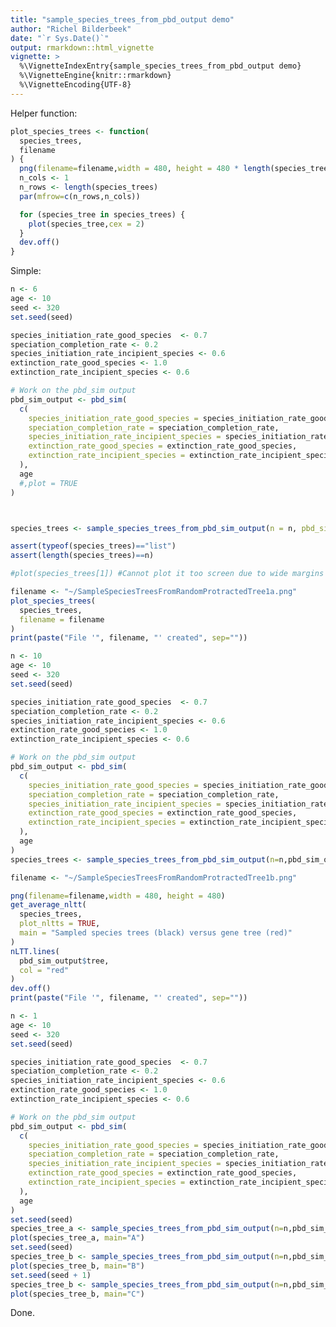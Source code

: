 ```yaml
---
title: "sample_species_trees_from_pbd_output demo"
author: "Richel Bilderbeek"
date: "`r Sys.Date()`"
output: rmarkdown::html_vignette
vignette: >
  %\VignetteIndexEntry{sample_species_trees_from_pbd_output demo}
  %\VignetteEngine{knitr::rmarkdown}
  %\VignetteEncoding{UTF-8}
---
```


Helper function:

```r
plot_species_trees <- function(
  species_trees,
  filename
) {
  png(filename=filename,width = 480, height = 480 * length(species_trees))
  n_cols <- 1
  n_rows <- length(species_trees)
  par(mfrow=c(n_rows,n_cols))

  for (species_tree in species_trees) {
    plot(species_tree,cex = 2)
  }
  dev.off()
}
```

Simple:

```r


n <- 6
age <- 10
seed <- 320
set.seed(seed)

species_initiation_rate_good_species  <- 0.7
speciation_completion_rate <- 0.2
species_initiation_rate_incipient_species <- 0.6
extinction_rate_good_species <- 1.0
extinction_rate_incipient_species <- 0.6

# Work on the pbd_sim output
pbd_sim_output <- pbd_sim(
  c(
    species_initiation_rate_good_species = species_initiation_rate_good_species,
    speciation_completion_rate = speciation_completion_rate,
    species_initiation_rate_incipient_species = species_initiation_rate_incipient_species,
    extinction_rate_good_species = extinction_rate_good_species,
    extinction_rate_incipient_species = extinction_rate_incipient_species
  ),
  age
  #,plot = TRUE
)



species_trees <- sample_species_trees_from_pbd_sim_output(n = n, pbd_sim_output = pbd_sim_output)

assert(typeof(species_trees)=="list")
assert(length(species_trees)==n)

#plot(species_trees[1]) #Cannot plot it too screen due to wide margins

filename <- "~/SampleSpeciesTreesFromRandomProtractedTree1a.png"
plot_species_trees(
  species_trees,
  filename = filename
)
print(paste("File '", filename, "' created", sep=""))
```


```r

n <- 10
age <- 10
seed <- 320
set.seed(seed)

species_initiation_rate_good_species  <- 0.7
speciation_completion_rate <- 0.2
species_initiation_rate_incipient_species <- 0.6
extinction_rate_good_species <- 1.0
extinction_rate_incipient_species <- 0.6

# Work on the pbd_sim output
pbd_sim_output <- pbd_sim(
  c(
    species_initiation_rate_good_species = species_initiation_rate_good_species,
    speciation_completion_rate = speciation_completion_rate,
    species_initiation_rate_incipient_species = species_initiation_rate_incipient_species,
    extinction_rate_good_species = extinction_rate_good_species,
    extinction_rate_incipient_species = extinction_rate_incipient_species
  ),
  age
)
species_trees <- sample_species_trees_from_pbd_sim_output(n=n,pbd_sim_output)

filename <- "~/SampleSpeciesTreesFromRandomProtractedTree1b.png"

png(filename=filename,width = 480, height = 480)
get_average_nltt(
  species_trees,
  plot_nltts = TRUE,
  main = "Sampled species trees (black) versus gene tree (red)"
)
nLTT.lines(
  pbd_sim_output$tree,
  col = "red"
)
dev.off()
print(paste("File '", filename, "' created", sep=""))
```


```r

n <- 1
age <- 10
seed <- 320
set.seed(seed)

species_initiation_rate_good_species  <- 0.7
speciation_completion_rate <- 0.2
species_initiation_rate_incipient_species <- 0.6
extinction_rate_good_species <- 1.0
extinction_rate_incipient_species <- 0.6

# Work on the pbd_sim output
pbd_sim_output <- pbd_sim(
  c(
    species_initiation_rate_good_species = species_initiation_rate_good_species,
    speciation_completion_rate = speciation_completion_rate,
    species_initiation_rate_incipient_species = species_initiation_rate_incipient_species,
    extinction_rate_good_species = extinction_rate_good_species,
    extinction_rate_incipient_species = extinction_rate_incipient_species
  ),
  age
)
set.seed(seed)
species_tree_a <- sample_species_trees_from_pbd_sim_output(n=n,pbd_sim_output)[[1]]
plot(species_tree_a, main="A")
set.seed(seed)
species_tree_b <- sample_species_trees_from_pbd_sim_output(n=n,pbd_sim_output)[[1]]
plot(species_tree_b, main="B")
set.seed(seed + 1)
species_tree_b <- sample_species_trees_from_pbd_sim_output(n=n,pbd_sim_output)[[1]]
plot(species_tree_b, main="C")
```

Done.
